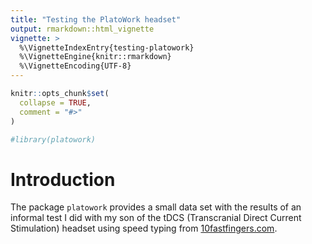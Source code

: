 ```yaml
---
title: "Testing the PlatoWork headset"
output: rmarkdown::html_vignette
vignette: >
  %\VignetteIndexEntry{testing-platowork}
  %\VignetteEngine{knitr::rmarkdown}
  %\VignetteEncoding{UTF-8}
---
```


```r
knitr::opts_chunk$set(
  collapse = TRUE,
  comment = "#>"
)
```

```r
#library(platowork)
```

# Introduction
The package `platowork` provides a small data set with the results of an informal test I did with my son of the tDCS (Transcranial Direct Current Stimulation) headset using speed typing from [10fastfingers.com](https://10fastfingers.com/). 
